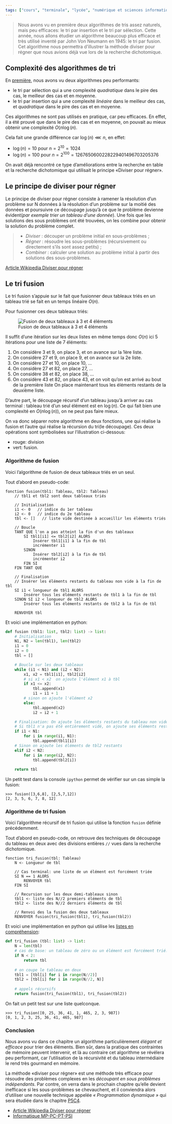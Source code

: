 ```yaml
---
tags: ["cours", "terminale", "lycée", "numérique et sciences informatiques", "nsi"]
---
```


::: programme

<!-- 
+------------------------+-----------------------------------+------------------------------------+
| Contenus               | Capacités attendues               | Commentaires                       |
+========================+===================================+====================================+
| Méthode « diviser pour | Écrire un algorithme utilisant la | La rotation d’une image bitmap     |
| régner ».              | méthode « diviser pour régner ».  | d’un quart de tour avec un coût en |
|                        |                                   | mémoire constant est un bon        |
|                        |                                   | exemple.                           |
|                        |                                   |                                    |
|                        |                                   | L’exemple du tri fusion permet     |
|                        |                                   | également d’exploiter la           |
|                        |                                   | récursivité et d’exhiber un        |
|                        |                                   | algorithme de coût en n log 2 n    |
|                        |                                   | dans les pires des cas.            |
+------------------------+-----------------------------------+------------------------------------+ -->

:::

::: intro

<wc-wikimage class="half right" title="Merge-sort-example-300px.gif" caption="Le tri fusion est un algorithme de tri utilisant la méthode « Diviser pour Régner » tout comme la recherche dichotomique vue en première."></wc-wikimage>

> Nous avons vu en première deux algorithmes de tris assez naturels, mais peu efficaces: le tri par
> insertion et le tri par sélection. Cette année, nous allons étudier un algorithme beaucoup plus
> efficace et très utilisé inventé par John Von Neumann en 1945: le tri par fusion. Cet algorithme
> nous permettra d'illustrer la méthode diviser pour régner que nous avions déjà vue lors de la
> recherche dichotomique.

:::

## Complexité des algorithmes de tri

En [première](../../..//1g/nsi/8-algorithmique/2-algorithmes-de-tri), nous avons vu deux algorithmes peu performants:

- le tri par sélection qui a une complexité _quadratique_ dans le pire des cas, le meilleur des cas
  et en moyenne.
- le tri par insertion qui a une complexité _linéaire_ dans le meilleur des cas, et _quadratique_
  dans le pire des cas et en moyenne.

Ces algorithmes ne sont pas utilisés en pratique, car peu efficaces. En effet, il a été prouvé que
dans le pire des cas et en moyenne, on pouvait au mieux obtenir une complexité $O(n \log(n)$.

Cela fait une grande différence car $\log(n) \lll n$, en effet:

- $\log(n) = 10$ pour $n = 2^{10} = 1024$ 
- $\log(n) = 100$ pour $n = 2^{100} = 1267650600228229401496703205376$

On avait déjà rencontré ce type d'améliorations entre la recherche en table et la recherche
dichotomique qui utilisait le principe «Diviser pour régner».

## Le principe de diviser pour régner

Le principe de diviser pour régner consiste à ramener la résolution d'un problème sur N données à
la résolution d'un problème sur la moitié des données et poursuivre ce découpage jusqu'à ce que le
problème devienne évident(_par exemple trier un tableau d'une donnée_). Une fois que les solutions
des sous problèmes ont été trouvées, on les combine pour obtenir la solution du problème complet.

> - _Diviser_ : découper un problème initial en sous-problèmes ;
> - _Régner_ : résoudre les sous-problèmes (récursivement ou directement s'ils sont assez petits) ;
> - _Combiner_ : calculer une solution au problème initial à partir des solutions des sous-problèmes.

[Article Wikipedia Diviser pour régner][wikipedia]{.cite-source}


<wc-wikimage title="Trois_étapes_illustré_avec_l'algorithme_du_tri_fusion.svg" caption="Au lieu de trier la liste entière, nous allons couper la liste en plus petites listes qui seront faciles à trier. On combinera ensuite les petites listes triées obtenues en une seule."></wc-wikimage>

## Le tri fusion

Le tri fusion s'appuie sur le fait que fusionner deux tableaux triés en un tableau trié se fait en
un temps linéaire $O(n)$.

::: example

Pour fusionner ces deux tableaux triés:

![Fusion de deux tableaux à 3 et 4 éléments](../../images/fusion-2-tab-tries.png)

Il suffit d'une itération sur les deux listes en même temps donc $O(n)$ ici 5 itérations pour une
liste de 7 éléments:

1. On considère 3 et 9, on place 3, et on avance sur la 1ère liste.
2. On considère 27 et 9, on place 9, et on avance sur la 2e liste.
3. On considère 27 et 10, on place 10, ...
3. On considère 27 et 82, on place 27, ...
4. On considère 38 et 82, on place 38, ...
5. On considère 43 et 82, on place 43, et on voit qu'on est arrivé au bout de la première liste
On place maintenant tous les éléments restants de la deuxième liste.

:::

D'autre part, le découpage récursif d'un tableau jusqu'à arriver au cas terminal : tableau trié
d'un seul élément est en $\log(n)$. Ce qui fait bien une complexité en $O(n\log(n))$, on ne peut
pas faire mieux.

On va donc séparer notre algorithme en deux fonctions, une qui réalise la fusion et l'autre qui
réalise la récursion du tri(le découpage). Ces deux opérations sont symbolisées sur l'illustration
ci-dessous:

- rouge: division
- vert: fusion.

<wc-wikimage title="Merge_sort_algorithm_diagram.svg" caption="Une fois la liste découpée, le problème du tri est simple car un tableau de un élément est forcément trié! Il ne reste alors plus qu'à fusionner."></wc-wikimage>

### Algorithme de fusion

Voici l'algorithme de fusion de deux tableaux triés en un seul.

Tout d'abord en pseudo-code:

```
fonction fusion(tbl1: Tableau, tbl2: Tableau)
    // tbl1 et tbl2 sont deux tableaux triés
    
    // Initialisation
    i1 <- 0   // indice du 1er tableau
    i2 <- 0   // indice du 2e tableau
    tbl <- []   // liste vide destinée à accueillir les éléments triés

    // Boucle
    TANT QUE l'on a pas atteint la fin d'un des tableaux
        SI tbl1[i1] <= tbl2[i2] ALORS
            Insérer tbl1[i1] à la fin de tbl
            incrémenter i1
        SINON
            Insérer tbl2[i2] à la fin de tbl
            incrémenter i2
        FIN SI
    FIN TANT QUE
    
    // Finalisation
    // Insérer les éléments restants du tableau non vide à la fin de tbl
    SI i1 < longueur de tbl1 ALORS
        Insérer tous les éléments restants de tbl1 à la fin de tbl
    SINON SI i2 < longueur de tbl2 ALORS
        Insérer tous les éléments restants de tbl2 à la fin de tbl
    
    RENVOYER tbl
```

Et voici une implémentation en python:

```python
def fusion (tbl1: list, tbl2: list) -> list:
    # Initialisation
    N1, N2 = len(tbl1), len(tbl2)
    i1 = 0
    i2 = 0
    tbl = []

    # Boucle sur les deux tableaux
    while (i1 < N1) and (i2 < N2):
        x1, x2 = tbl1[i1], tbl2[i2]
        # si x1 < x2  on ajoute l'élément x1 à tbl
        if x1 <= x2:
            tbl.append(x1)
            i1 = i1 + 1
        # sinon on ajoute l'élément x2
        else:
            tbl.append(x2)
            i2 = i2 + 1

    # Finalisation: On ajoute les éléments restants du tableau non vide restant
    # Si tbl1 n'a pas été entièrement vidé, on ajoute ses éléments restants
    if i1 < N1:
        for i in range(i1, N1):
            tbl.append(tbl1[i])
    # Sinon on ajoute les éléments de tbl2 restants
    elif i2 < N2:
        for i in range(i2, N2):
            tbl.append(tbl2[i])
        
    return tbl
```

Un petit test dans la console `ipython` permet de vérifier sur un cas simple la fusion:

```
>>> fusion([3,6,8], [2,5,7,12])
[2, 3, 5, 6, 7, 8, 12]
```

### Algorithme de tri fusion

Voici l'algorithme récursif de tri fusion qui utilise la fonction `fusion` définie précédemment.

Tout d'abord en pseudo-code, on retrouve des techniques de découpage du tableau en deux avec des
divisions entières `//` vues dans la recherche dichotomique.

```
fonction tri_fusion(tbl: Tableau)
    N <- Longueur de tbl

    // Cas terminal: une liste de un élément est forcément triée
    SI N == 1 ALORS
        RENVOYER tbl
    FIN SI

    // Recursion sur les deux demi-tableaux sinon
    tbl1 <- liste des N//2 premiers éléments de tbl
    tbl2 <- liste des N//2 derniers éléments de tbl

    // Renvoi des la fusion des deux tableaux
    RENVOYER fusion(tri_fusion(tbl1), tri_fusion(tbl2))

```

Et voici une implémentation en python qui utilise les [listes en compréhension](https://www.lyceum.fr/1g/nsi/3-representation-des-donnees-types-construits/2-usages-avances-des-tableaux#tableau-donn%C3%A9-en-compr%C3%A9hension):

```python
def tri_fusion (tbl: list) -> list:
    N = len(tbl)
    # cas de base: un tableau de zéro ou un élément est forcément trié!
    if N < 2:
        return tbl
    
    # on coupe le tableau en deux
    tbl1 = [tbl[i] for i in range(N//2)]
    tbl2 = [tbl[i] for i in range(N//2, N)]
    
    # appels récursifs
    return fusion(tri_fusion(tbl1), tri_fusion(tbl2))
```

On fait un petit test sur une liste quelconque.

```
>>> tri_fusion([0, 25, 36, 41, 1, 465, 2, 3, 987])
[0, 1, 2, 3, 25, 36, 41, 465, 987]
```

### Conclusion 

Nous avons vu dans ce chapitre un algorithme particulièrement _élégant et efficace_ pour trier des
éléments. Bien sûr, dans la pratique des contraintes de mémoire peuvent intervenir, et là au
contraire cet algorithme se révélera peu performant, car l'utilisation de la récursivité et du
tableau intermédiaire le rend très gourmand en mémoire.

La méthode «diviser pour régner» est une méthode très efficace pour résoudre des problèmes
complexes en les _découpant en sous problèmes indépendants_. Par contre, on verra dans le prochain
chapitre qu'elle devient inefficace si les sous-problèmes se chevauchent, et il conviendra alors
d'utiliser une nouvelle technique appelée _« Programmation dynamique »_ qui sera étudiée dans le
chapitre [P5C4](/tg/nsi/5-algorithmique/4-programmation-dynamique).

::: ref

- [Article Wikipedia Diviser pour régner][wikipedia]
- [Informatique MP-PC-PT-PSI](https://editions.lavoisier.fr/etudes-superieures/informatique-mp-pc-pt-psi/preaux/tec-et-doc/le-tout-en-un/livre/9782743022976)

:::

[wikipedia]: https://fr.wikipedia.org/wiki/Diviser_pour_r%C3%A9gner_(informatique)